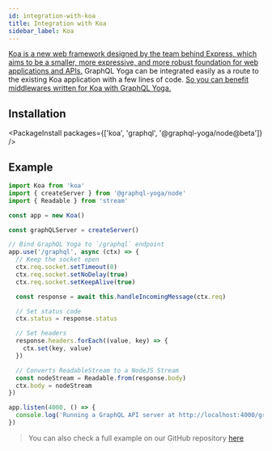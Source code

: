 ```yaml
---
id: integration-with-koa
title: Integration with Koa
sidebar_label: Koa
---
```


[Koa is a new web framework designed by the team behind Express, which aims to be a smaller, more expressive, and more robust foundation for web applications and APIs.](https://koajs.com/)
GraphQL Yoga can be integrated easily as a route to the existing Koa application with a few lines of code. [So you can benefit middlewares written for Koa with GraphQL Yoga.](https://github.com/koajs/koa/wiki)

## Installation

<PackageInstall packages={['koa', 'graphql', '@graphql-yoga/node@beta']} />

## Example

```ts
import Koa from 'koa'
import { createServer } from '@graphql-yoga/node'
import { Readable } from 'stream'

const app = new Koa()

const graphQLServer = createServer()

// Bind GraphQL Yoga to `/graphql` endpoint
app.use('/graphql', async (ctx) => {
  // Keep the socket open
  ctx.req.socket.setTimeout(0)
  ctx.req.socket.setNoDelay(true)
  ctx.req.socket.setKeepAlive(true)

  const response = await this.handleIncomingMessage(ctx.req)

  // Set status code
  ctx.status = response.status

  // Set headers
  response.headers.forEach((value, key) => {
    ctx.set(key, value)
  })

  // Converts ReadableStream to a NodeJS Stream
  const nodeStream = Readable.from(response.body)
  ctx.body = nodeStream
})

app.listen(4000, () => {
  console.log('Running a GraphQL API server at http://localhost:4000/graphql')
})
```

> You can also check a full example on our GitHub repository [here](https://github.com/dotansimha/graphql-yoga/tree/master/examples/koa)

